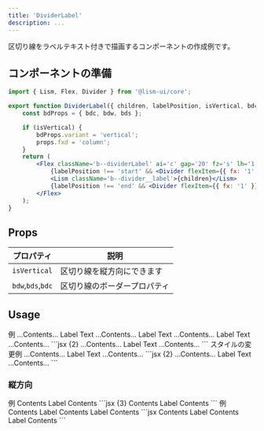 ```yaml
---
title: 'DividerLabel'
description: ...
---
```




区切り線をラベルテキスト付きで描画するコンポーネントの作成例です。


## コンポーネントの準備

```jsx
import { Lism, Flex, Divider } from '@lism-ui/core';

export function DividerLabel({ children, labelPosition, isVertical, bdc, bdw, bds, ...props }) {
	const bdProps = { bdc, bdw, bds };

	if (isVertical) {
		bdProps.variant = 'vertical';
		props.fxd = 'column';
	}
	return (
		<Flex className='b--dividerLabel' ai='c' gap='20' fz='s' lh='1' c='content-3' {...props}>
			{labelPosition !== 'start' && <Divider flexItem={{ fx: '1' }} {...bdProps} />}
			<Lism className='b--divider__label'>{children}</Lism>
			{labelPosition !== 'end' && <Divider flexItem={{ fx: '1' }} {...bdProps} />}
		</Flex>
	);
}
```

## Props

| プロパティ | 説明 |
|---|---|
| `isVertical` | 区切り線を縦方向にできます |
| `bdw`,`bds`,`bdc` | 区切り線のボーダープロパティ |


## Usage

<Preview>
	<PreviewTitle>例</PreviewTitle>
	<PreviewArea resize p='30' >
		<Box bgc='base-2' py='50' ta='c'>...Contents...</Box>
		<DividerLabel>Label Text</DividerLabel>
		<Box bgc='base-2' py='50' ta='c'>...Contents...</Box>
		<DividerLabel labelPosition='start'>Label Text</DividerLabel>
		<Box bgc='base-2' py='50' ta='c'>...Contents...</Box>
		<DividerLabel labelPosition='end'>Label Text</DividerLabel>
		<Box bgc='base-2' py='50' ta='c'>...Contents...</Box>
	</PreviewArea>
	<PreviewCode>
		```jsx {2}
		<Box bgc='base-2' py='50' ta='c'>...Contents...</Box>
		<DividerLabel>Label Text</DividerLabel>
		<Box bgc='base-2' py='50' ta='c'>...Contents...</Box>
		```
	</PreviewCode>
</Preview>

<Preview>
	<PreviewTitle>スタイルの変更例</PreviewTitle>
	<PreviewArea resize p='30'>
		<Box bgc='base-2' py='50' ta='c'>...Contents...</Box>
		<DividerLabel bds='dotted' bdw='4px' bdc='blue:50%' c='blue' fz='s'>Label Text</DividerLabel>
		<Box bgc='base-2' py='50' ta='c'>...Contents...</Box>
	</PreviewArea>
	<PreviewCode>
		```jsx {2}
		<Box bgc='base-2' py='50' ta='c'>...Contents...</Box>
		<DividerLabel bds='dotted' bdw='4px' bdc='blue:50%' c='blue' fz='s'>Label Text</DividerLabel>
		<Box bgc='base-2' py='50' ta='c'>...Contents...</Box>
		```
	</PreviewCode>
</Preview>


### 縦方向


<Preview>
	<PreviewTitle>例</PreviewTitle>
	<PreviewArea resize p='30' isFlow={false}>
		<Flex ai='c' gap='20'>
			<FlexItem fx='1' bgc='base-2' py='50' ta='c'>Contents</FlexItem>
			<DividerLabel isVertical fz='s' flexItem={{aslf:'stretch'}}>Label</DividerLabel>
			<FlexItem fx='1' bgc='base-2' py='50' ta='c'>Contents</FlexItem>
		</Flex>
	</PreviewArea>
	<PreviewCode>
		```jsx {3}
		<Flex ai='c' gap='20'>
			<FlexItem fx='1' bgc='base-2' py='50' ta='c'>Contents</FlexItem>
			<DividerLabel isVertical fz='s' flexItem={{aslf:'stretch'}}>Label</DividerLabel>
			<FlexItem fx='1' bgc='base-2' py='50' ta='c'>Contents</FlexItem>
		</Flex>
		```
	</PreviewCode>
</Preview>

<Preview>
	<PreviewTitle>例</PreviewTitle>
	<PreviewArea resize p='30' isFlow={false}>
		<Flex ai='stretch' gap='20'>
			<FlexItem fx='1' bgc='base-2' py='50' ta='c'>Contents</FlexItem>
			<DividerLabel isVertical labelPosition='start'>
				<Text className='-wm:v-lr'>Label</Text>
			</DividerLabel>
			<FlexItem fx='1' bgc='base-2' py='50' ta='c'>Contents</FlexItem>
			<DividerLabel isVertical labelPosition='end'>
				<Text className='-wm:v-lr'>Label</Text>
			</DividerLabel>
			<FlexItem fx='1' bgc='base-2' py='50' ta='c'>Contents</FlexItem>
		</Flex>
	</PreviewArea>
	<PreviewCode>
		```jsx
		<Flex ai='stretch' gap='20'>
			<FlexItem fx='1' bgc='base-2' py='50' ta='c'>Contents</FlexItem>
			<DividerLabel isVertical labelPosition='start'>
				<Text className='-wm:v-lr'>Label</Text>
			</DividerLabel>
			<FlexItem fx='1' bgc='base-2' py='50' ta='c'>Contents</FlexItem>
			<DividerLabel isVertical labelPosition='end'>
				<Text className='-wm:v-lr'>Label</Text>
			</DividerLabel>
			<FlexItem fx='1' bgc='base-2' py='50' ta='c'>Contents</FlexItem>
		</Flex>
		```
	</PreviewCode>
</Preview>
